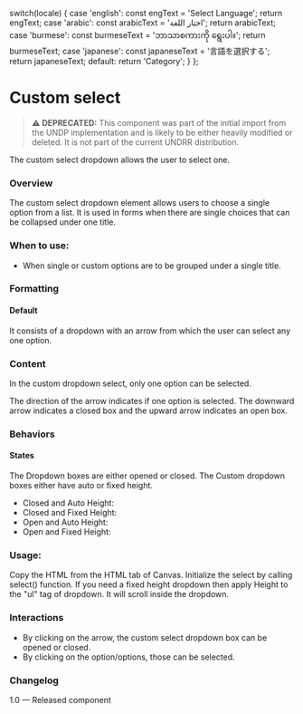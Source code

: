 
  switch(locale) {
    case 'english': const engText = 'Select Language'; return engText;
    case 'arabic': const arabicText = 'اختار اللغة'; return arabicText;
    case 'burmese': const burmeseText = 'ဘာသာစကားကို ရွေးပါ။'; return burmeseText;
    case 'japanese': const japaneseText = '言語を選択する'; return japaneseText;
    default: return 'Category';
  }
};

<Meta of={CustomSelectStories} />

# Custom select

> **⚠️ DEPRECATED:** This component was part of the initial import from the UNDP implementation and is likely to be either heavily modified or deleted. It is not part of the current UNDRR distribution.

The custom select dropdown allows the user to select one.

### Overview

The custom select dropdown element allows users to choose a single option from a list. It is used in forms when there are single choices that can be collapsed under one title.

### When to use:

* When single or custom options are to be grouped under a single title.

### Formatting

#### Default

It consists of a dropdown with an arrow from which the user can select any one option.

### Content

In the custom dropdown select, only one option can be selected.

The direction of the arrow indicates if one option is selected. The downward arrow indicates a closed box and the upward arrow indicates an open box.

### Behaviors

#### States

The Dropdown boxes are either opened or closed.
The Custom dropdown boxes either have auto or fixed height.

* Closed and Auto Height:
* Closed and Fixed Height:
* Open and Auto Height:
* Open and Fixed Height:

<Canvas>
  <Story of={CustomSelectStories.Select} />
</Canvas>

### Usage:

Copy the HTML from the HTML tab of Canvas.
Initialize the select by calling select() function.
If you need a fixed height dropdown then apply Height to the "ul" tag of dropdown. It will scroll inside the dropdown.

### Interactions

* By clicking on the arrow, the custom select dropdown box can be opened or closed.
* By clicking on the option/options, those can be selected.

### Changelog

1.0 — Released component

